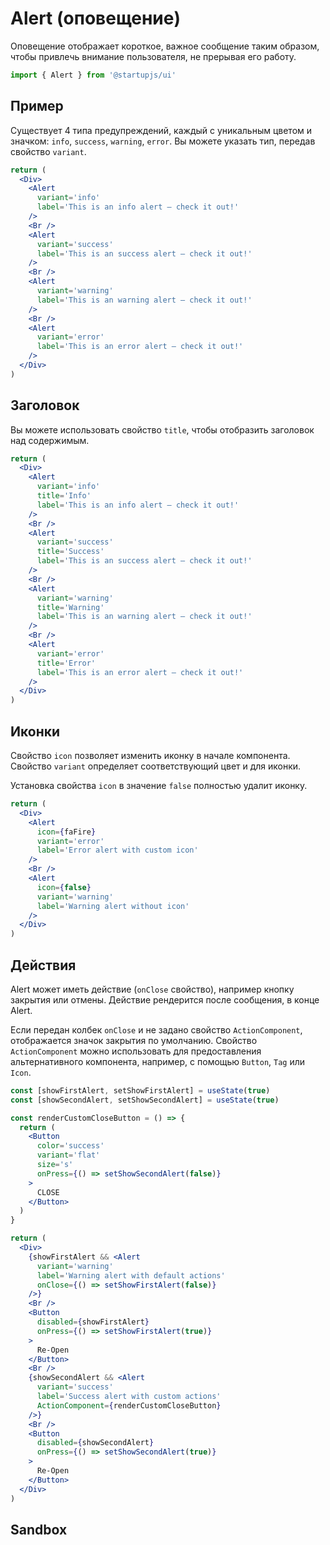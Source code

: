
# Alert (оповещение)

Оповещение отображает короткое, важное сообщение таким образом, чтобы привлечь внимание пользователя, не прерывая его работу.

```js
import { Alert } from '@startupjs/ui'
```

## Пример

Существует 4 типа предупреждений, каждый с уникальным цветом и значком: `info`, `success`, `warning`, `error`. Вы можете указать тип, передав свойство `variant`.

```jsx example
return (
  <Div>
    <Alert
      variant='info'
      label='This is an info alert — check it out!'
    />
    <Br />
    <Alert
      variant='success'
      label='This is an success alert — check it out!'
    />
    <Br />
    <Alert
      variant='warning'
      label='This is an warning alert — check it out!'
    />
    <Br />
    <Alert
      variant='error'
      label='This is an error alert — check it out!'
    />
  </Div>
)
```

## Заголовок

Вы можете использовать свойство `title`, чтобы отобразить заголовок над содержимым.

```jsx example
return (
  <Div>
    <Alert
      variant='info'
      title='Info'
      label='This is an info alert — check it out!'
    />
    <Br />
    <Alert
      variant='success'
      title='Success'
      label='This is an success alert — check it out!'
    />
    <Br />
    <Alert
      variant='warning'
      title='Warning'
      label='This is an warning alert — check it out!'
    />
    <Br />
    <Alert
      variant='error'
      title='Error'
      label='This is an error alert — check it out!'
    />
  </Div>
)
```

## Иконки

Свойство `icon` позволяет изменить иконку в начале компонента.
Свойство `variant` определяет соответствующий цвет и для иконки.

Установка свойства `icon` в значение `false` полностью удалит иконку.

```jsx example
return (
  <Div>
    <Alert
      icon={faFire}
      variant='error'
      label='Error alert with custom icon'
    />
    <Br />
    <Alert
      icon={false}
      variant='warning'
      label='Warning alert without icon'
    />
  </Div>
)
```

## Действия
Alert может иметь действие (`onClose` свойство), например кнопку закрытия или отмены. Действие рендерится после сообщения, в конце Alert.

Если передан колбек `onClose` и не задано свойство `ActionComponent`, отображается значок закрытия по умолчанию. Свойство `ActionComponent` можно использовать для предоставления альтернативного компонента, например, с помощью `Button`, `Tag` или `Icon`.

```jsx example
const [showFirstAlert, setShowFirstAlert] = useState(true)
const [showSecondAlert, setShowSecondAlert] = useState(true)

const renderCustomCloseButton = () => {
  return (
    <Button
      color='success'
      variant='flat'
      size='s'
      onPress={() => setShowSecondAlert(false)}
    >
      CLOSE
    </Button>
  )
}

return (
  <Div>
    {showFirstAlert && <Alert
      variant='warning'
      label='Warning alert with default actions'
      onClose={() => setShowFirstAlert(false)}
    />}
    <Br />
    <Button
      disabled={showFirstAlert}
      onPress={() => setShowFirstAlert(true)}
    >
      Re-Open
    </Button>
    <Br />
    {showSecondAlert && <Alert
      variant='success'
      label='Success alert with custom actions'
      ActionComponent={renderCustomCloseButton}
    />}
    <Br />
    <Button
      disabled={showSecondAlert}
      onPress={() => setShowSecondAlert(true)}
    >
      Re-Open
    </Button>
  </Div>
)
```

## Sandbox

<Sandbox Component={Alert} />

